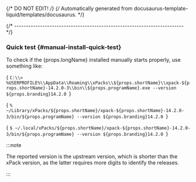 {/* DO NOT EDIT! */}
{/* Automatically generated from docusaurus-template-liquid/templates/docusaurus. */}


{/* ------------------------------------------------------------------------ */}

### Quick test {#manual-install-quick-test}

To check if the {props.longName} installed manually starts properly, use something like:

<Tabs groupId="operating-systems">

<TabItem value="windows" label="Windows" default>

<CodeBlock language="console"> {
`C:\\> %USERPROFILE%\\AppData\\Roaming\\xPacks\\${props.shortName}\\xpack-${props.shortName}-14.2.0-3\\bin\\${props.programName}.exe --version
${props.branding}14.2.0
`} </CodeBlock>

</TabItem>

<TabItem value="macos" label="macOS">

<CodeBlock language="console"> {
`% ~/Library/xPacks/${props.shortName}/xpack-${props.shortName}-14.2.0-3/bin/${props.programName} --version
${props.branding}14.2.0
`} </CodeBlock>

</TabItem>

<TabItem value="linux" label="GNU/Linux">

<CodeBlock language="console"> {
`$ ~/.local/xPacks/${props.shortName}/xpack-${props.shortName}-14.2.0-3/bin/${props.programName} --version
${props.branding}14.2.0
`} </CodeBlock>

</TabItem>

</Tabs>

:::note

The reported version is the upstream version, which is shorter than the xPack
version, as the latter requires more digits to identify the releases.

:::

